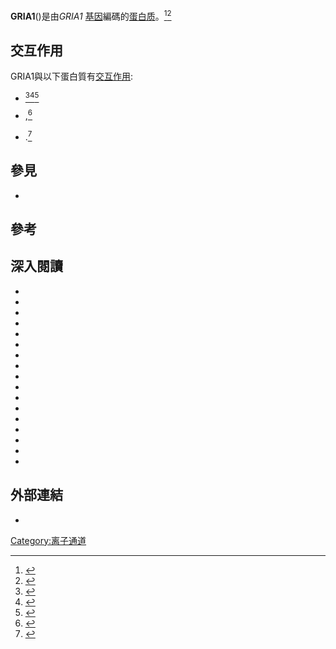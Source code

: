 {{Infobox_gene}}
'''GRIA1'''({{lang-en|glutamate receptor, ionotropic, AMPA 1}})是由''GRIA1'' [[基因|基因]]編碼的[[蛋白质|蛋白质]]。<ref name="pmid1652753">{{cite journal | author = Puckett C, Gomez CM, Korenberg JR, Tung H, Meier TJ, Chen XN, Hood L | title = Molecular cloning and chromosomal localization of one of the human glutamate receptor genes | journal = Proc Natl Acad Sci U S A | volume = 88 | issue = 17 | pages = 7557–61 | date = October 1991 | pmid = 1652753 | pmc = 52340 | doi = 10.1073/pnas.88.17.7557 }}</ref><ref name="pmid1319477">{{cite journal | author = McNamara JO, Eubanks JH, McPherson JD, Wasmuth JJ, Evans GA, Heinemann SF | title = Chromosomal localization of human glutamate receptor genes | url = https://archive.org/details/sim_journal-of-neuroscience_1992-07_12_7/page/2555 | journal = J Neurosci | volume = 12 | issue = 7 | pages = 2555–62 | date = July 1992 | pmid = 1319477 | pmc =  | doi =  }}</ref>

==交互作用==
GRIA1與以下蛋白質有[[蛋白質交互作用|交互作用]]:
* {{tsl|en|DLG1||DLG1}}<ref name = pmid12933808>{{cite journal | author = Gardoni F, Mauceri D, Fiorentini C, Bellone C, Missale C, Cattabeni F, Di Luca M | title = CaMKII-dependent phosphorylation regulates SAP97/NR2A interaction | journal = J. Biol. Chem. | volume = 278 | issue = 45 | pages = 44745-52 | date = November 2003 | pmid = 12933808 | doi = 10.1074/jbc.M303576200 }}</ref><ref name = pmid9677374>{{cite journal | author = Leonard AS, Davare MA, Horne MC, Garner CC, Hell JW | title = SAP97 is associated with the alpha-amino-3-hydroxy-5-methylisoxazole-4-propionic acid receptor GluR1 subunit | journal = J. Biol. Chem. | volume = 273 | issue = 31 | pages = 19518–24 | date = July 1998 | pmid = 9677374 | doi =  10.1074/jbc.273.31.19518}}</ref><ref name = pmid11567040>{{cite journal | author = Sans N, Racca C, Petralia RS, Wang YX, McCallum J, Wenthold RJ | title = Synapse-associated protein 97 selectively associates with a subset of AMPA receptors early in their biosynthetic pathway | journal = J. Neurosci. | volume = 21 | issue = 19 | pages = 7506-16 | date = October 2001 | pmid = 11567040 | doi =  }}</ref> 
* {{tsl|en|EPB41L2||EPB41L2}},<ref name = pmid11050113>{{cite journal | author = Shen L, Liang F, Walensky LD, Huganir RL | title = Regulation of AMPA receptor GluR1 subunit surface expression by a 4. 1N-linked actin cytoskeletal association | journal = J. Neurosci. | volume = 20 | issue = 21 | pages = 7932-40 | date = November 2000 | pmid = 11050113 | doi =  }}</ref>
* {{tsl|en|GRID2||GRID2}}.<ref name = pmid12573530>{{cite journal | author = Kohda K, Kamiya Y, Matsuda S, Kato K, Umemori H, Yuzaki M | title = Heteromer formation of delta2 glutamate receptors with AMPA or kainate receptors | journal = Brain Res. Mol. Brain Res. | volume = 110 | issue = 1 | pages = 27–37 | date = January 2003 | pmid = 12573530 | doi =  10.1016/s0169-328x(02)00561-2}}</ref>

==參見==
* {{tsl|en|AMPA receptor||AMPA受體}}

==參考==
{{reflist|35em}}

==深入閱讀==
{{refbegin|35em}}
*{{cite journal | author = Sun W, Ferrer-Montiel AV, Schinder AF, McPherson JP, Evans GA, Montal M | title = Molecular cloning, chromosomal mapping, and functional expression of human brain glutamate receptors. | journal = Proc. Natl. Acad. Sci. U.S.A. | volume = 89 | issue = 4 | pages = 1443–7 | year = 1992 | pmid = 1311100 | pmc = 48467 | doi = 10.1073/pnas.89.4.1443 }}
*{{cite journal | author = Potier MC, Spillantini MG, Carter NP | title = The human glutamate receptor cDNA GluR1: cloning, sequencing, expression and localization to chromosome 5. | journal = DNA Seq. | volume = 2 | issue = 4 | pages = 211–8 | year = 1992 | pmid = 1320959 | doi = 10.3109/10425179209020805 }}
*{{cite journal | author = Yakel JL, Vissavajjhala P, Derkach VA, Brickey DA, Soderling TR | title = Identification of a Ca2+/calmodulin-dependent protein kinase II regulatory phosphorylation site in non-N-methyl-D-aspartate glutamate receptors. | journal = Proc. Natl. Acad. Sci. U.S.A. | volume = 92 | issue = 5 | pages = 1376–80 | year = 1995 | pmid = 7877986 | pmc = 42522 | doi = 10.1073/pnas.92.5.1376 }}
*{{cite journal | author = Eastwood SL, Burnet PW, Beckwith J, Kerwin RW, Harrison PJ | title = AMPA glutamate receptors and their flip and flop mRNAs in human hippocampus. | journal = NeuroReport | volume = 5 | issue = 11 | pages = 1325–8 | year = 1994 | pmid = 7919190 | doi = 10.1097/00001756-199406270-00007 }}
*{{cite journal | author = Roche KW, Raymond LA, Blackstone C, Huganir RL | title = Transmembrane topology of the glutamate receptor subunit GluR6. | journal = J. Biol. Chem. | volume = 269 | issue = 16 | pages = 11679–82 | year = 1994 | pmid = 8163463 | doi =  }}
*{{cite journal | author = McLaughlin DP, Cheetham ME, Kerwin RW | title = Expression of alternatively-spliced glutamate receptors in human hippocampus. | journal = Eur. J. Pharmacol. | volume = 244 | issue = 1 | pages = 89–92 | year = 1993 | pmid = 8420792 | doi = 10.1016/0922-4106(93)90062-E }}
*{{cite journal | author = Roche KW, O'Brien RJ, Mammen AL, Bernhardt J, Huganir RL | title = Characterization of multiple phosphorylation sites on the AMPA receptor GluR1 subunit. | journal = Neuron | volume = 16 | issue = 6 | pages = 1179–88 | year = 1996 | pmid = 8663994 | doi = 10.1016/S0896-6273(00)80144-0 }}
*{{cite journal | author = Brakeman PR, Lanahan AA, O'Brien R, Roche K, Barnes CA, Huganir RL, Worley PF | title = Homer: a protein that selectively binds metabotropic glutamate receptors. | journal = Nature | volume = 386 | issue = 6622 | pages = 284–8 | year = 1997 | pmid = 9069287 | doi = 10.1038/386284a0 }}
*{{cite journal | author = Barria A, Derkach V, Soderling T | title = Identification of the Ca2+/calmodulin-dependent protein kinase II regulatory phosphorylation site in the alpha-amino-3-hydroxyl-5-methyl-4-isoxazole-propionate-type glutamate receptor. | journal = J. Biol. Chem. | volume = 272 | issue = 52 | pages = 32727–30 | year = 1998 | pmid = 9407043 | doi = 10.1074/jbc.272.52.32727 }}
*{{cite journal | author = Ripellino JA, Neve RL, Howe JR | title = Expression and heteromeric interactions of non-N-methyl-D-aspartate glutamate receptor subunits in the developing and adult cerebellum. | journal = Neuroscience | volume = 82 | issue = 2 | pages = 485–97 | year = 1998 | pmid = 9466455 | doi = 10.1016/S0306-4522(97)00296-0 }}
*{{cite journal | author = Leonard AS, Davare MA, Horne MC, Garner CC, Hell JW | title = SAP97 is associated with the alpha-amino-3-hydroxy-5-methylisoxazole-4-propionic acid receptor GluR1 subunit. | journal = J. Biol. Chem. | volume = 273 | issue = 31 | pages = 19518–24 | year = 1998 | pmid = 9677374 | doi = 10.1074/jbc.273.31.19518 }}
*{{cite journal | author = Xiao B, Tu JC, Petralia RS, Yuan JP, Doan A, Breder CD, Ruggiero A, Lanahan AA, Wenthold RJ, Worley PF | title = Homer regulates the association of group 1 metabotropic glutamate receptors with multivalent complexes of homer-related, synaptic proteins. | journal = Neuron | volume = 21 | issue = 4 | pages = 707–16 | year = 1998 | pmid = 9808458 | doi = 10.1016/S0896-6273(00)80588-7 }}
*{{cite journal | author = Montague AA, Greer CA | title = Differential distribution of ionotropic glutamate receptor subunits in the rat olfactory bulb. | journal = J. Comp. Neurol. | volume = 405 | issue = 2 | pages = 233–46 | year = 1999 | pmid = 10023812 | doi = 10.1002/(SICI)1096-9861(19990308)405:2<233::AID-CNE7>3.0.CO;2-A }}
*{{cite journal | author = Leuschner WD, Hoch W | title = Subtype-specific assembly of alpha-amino-3-hydroxy-5-methyl-4-isoxazole propionic acid receptor subunits is mediated by their n-terminal domains. | journal = J. Biol. Chem. | volume = 274 | issue = 24 | pages = 16907–16 | year = 1999 | pmid = 10358037 | doi = 10.1074/jbc.274.24.16907 }}
*{{cite journal | author = Shi SH, Hayashi Y, Petralia RS, Zaman SH, Wenthold RJ, Svoboda K, Malinow R | title = Rapid spine delivery and redistribution of AMPA receptors after synaptic NMDA receptor activation. | journal = Science | volume = 284 | issue = 5421 | pages = 1811–6 | year = 1999 | pmid = 10364548 | doi = 10.1126/science.284.5421.1811 }}
*{{cite journal | author = Rubio ME, Wenthold RJ | title = Calnexin and the immunoglobulin binding protein (BiP) coimmunoprecipitate with AMPA receptors. | journal = J. Neurochem. | volume = 73 | issue = 3 | pages = 942–8 | year = 1999 | pmid = 10461883 | doi = 10.1046/j.1471-4159.1999.0730942.x }}
*{{cite journal | author = Stinehelfer S, Vruwink M, Burette A | title = Immunolocalization of mGluR1alpha in specific populations of local circuit neurons in the cerebral cortex. | journal = Brain Res. | volume = 861 | issue = 1 | pages = 37–44 | year = 2000 | pmid = 10751563 | doi = 10.1016/S0006-8993(00)01952-1 }}
{{refend}}

==外部連結==
* {{MeshName|GRIA1+protein,+human}}

{{NLM content}}
{{Ligand-gated ion channels}}

[[Category:离子通道|Category:离子通道]]